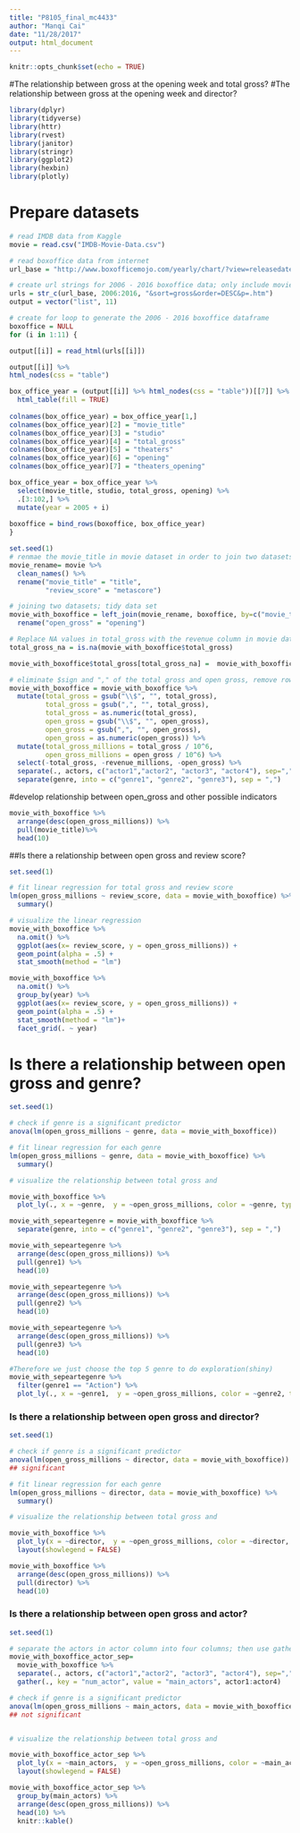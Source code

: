 ```yaml
---
title: "P8105_final_mc4433"
author: "Manqi Cai"
date: "11/28/2017"
output: html_document
---
```


```r
knitr::opts_chunk$set(echo = TRUE)
```

#The relationship between gross at the opening week and total gross?
#The relationship between  gross at the opening week and director?

```r
library(dplyr)
library(tidyverse)
library(httr)
library(rvest)
library(janitor)
library(stringr)
library(ggplot2)
library(hexbin)
library(plotly)
```

# Prepare datasets
```r
# read IMDB data from Kaggle
movie = read.csv("IMDB-Movie-Data.csv")

# read boxoffice data from internet
url_base = "http://www.boxofficemojo.com/yearly/chart/?view=releasedate&view2=domestic&yr="

# create url strings for 2006 - 2016 boxoffice data; only include movies with top 100 total gross in each year. 
urls = str_c(url_base, 2006:2016, "&sort=gross&order=DESC&p=.htm")
output = vector("list", 11)

# create for loop to generate the 2006 - 2016 boxoffice dataframe
boxoffice = NULL
for (i in 1:11) {

output[[i]] = read_html(urls[[i]])

output[[i]] %>% 
html_nodes(css = "table")

box_office_year = (output[[i]] %>% html_nodes(css = "table"))[[7]] %>%
  html_table(fill = TRUE) 
  
colnames(box_office_year) = box_office_year[1,]
colnames(box_office_year)[2] = "movie_title"
colnames(box_office_year)[3] = "studio"
colnames(box_office_year)[4] = "total_gross"
colnames(box_office_year)[5] = "theaters"
colnames(box_office_year)[6] = "opening"
colnames(box_office_year)[7] = "theaters_opening"  

box_office_year = box_office_year %>% 
  select(movie_title, studio, total_gross, opening) %>% 
  .[3:102,] %>%
  mutate(year = 2005 + i)
    
boxoffice = bind_rows(boxoffice, box_office_year)  
}
```

```r
set.seed(1)
# renmae the movie_title in movie dataset in order to join two datasets
movie_rename= movie %>% 
  clean_names() %>% 
  rename("movie_title" = "title",
         "review_score" = "metascore")

# joining two datasets; tidy data set
movie_with_boxoffice = left_join(movie_rename, boxoffice, by=c("movie_title", "year")) %>% 
  rename("open_gross" = "opening")  

# Replace NA values in total_gross with the revenue column in movie dataset
total_gross_na = is.na(movie_with_boxoffice$total_gross)

movie_with_boxoffice$total_gross[total_gross_na] =  movie_with_boxoffice$revenue_millions[total_gross_na]*10^6

# eliminate $sign and "," of the total gross and open gross, remove rows with review scores is NA:
movie_with_boxoffice = movie_with_boxoffice %>% 
  mutate(total_gross = gsub("\\$", "", total_gross),
         total_gross = gsub(",", "", total_gross),
         total_gross = as.numeric(total_gross),
         open_gross = gsub("\\$", "", open_gross),
         open_gross = gsub(",", "", open_gross),
         open_gross = as.numeric(open_gross)) %>% 
  mutate(total_gross_millions = total_gross / 10^6,
         open_gross_millions = open_gross / 10^6) %>% 
  select(-total_gross, -revenue_millions, -open_gross) %>% 
  separate(., actors, c("actor1","actor2", "actor3", "actor4"), sep=",") %>% 
  separate(genre, into = c("genre1", "genre2", "genre3"), sep = ",")
```

#develop relationship between open_gross and other possible indicators

```r

movie_with_boxoffice %>%
  arrange(desc(open_gross_millions)) %>% 
  pull(movie_title)%>% 
  head(10)
```


##Is there a relationship between open gross and review score?
```r
set.seed(1)

# fit linear regression for total gross and review score
lm(open_gross_millions ~ review_score, data = movie_with_boxoffice) %>% 
  summary()

# visualize the linear regression 
movie_with_boxoffice %>% 
  na.omit() %>% 
  ggplot(aes(x= review_score, y = open_gross_millions)) +
  geom_point(alpha = .5) +
  stat_smooth(method = "lm") 

movie_with_boxoffice %>% 
  na.omit() %>% 
  group_by(year) %>% 
  ggplot(aes(x= review_score, y = open_gross_millions)) +
  geom_point(alpha = .5) +
  stat_smooth(method = "lm")+
  facet_grid(. ~ year)

```

# Is there a relationship between open gross and genre?
```r
set.seed(1)

# check if genre is a significant predictor
anova(lm(open_gross_millions ~ genre, data = movie_with_boxoffice))

# fit linear regression for each genre
lm(open_gross_millions ~ genre, data = movie_with_boxoffice) %>% 
  summary()

# visualize the relationship between total gross and 

movie_with_boxoffice %>% 
  plot_ly(., x = ~genre,  y = ~open_gross_millions, color = ~genre, type = "box")

movie_with_sepeartegenre = movie_with_boxoffice %>% 
  separate(genre, into = c("genre1", "genre2", "genre3"), sep = ",") 

movie_with_sepeartegenre %>%   
  arrange(desc(open_gross_millions)) %>% 
  pull(genre1) %>% 
  head(10)

movie_with_sepeartegenre %>%   
  arrange(desc(open_gross_millions)) %>% 
  pull(genre2) %>% 
  head(10)

movie_with_sepeartegenre %>%   
  arrange(desc(open_gross_millions)) %>% 
  pull(genre3) %>% 
  head(10)

#Therefore we just choose the top 5 genre to do exploration(shiny)
movie_with_sepeartegenre %>% 
  filter(genre1 == "Action") %>% 
  plot_ly(., x = ~genre1,  y = ~open_gross_millions, color = ~genre2, type = "box")
```

### Is there a relationship between open gross and director?

```r
set.seed(1)

# check if genre is a significant predictor
anova(lm(open_gross_millions ~ director, data = movie_with_boxoffice))
## significant

# fit linear regression for each genre
lm(open_gross_millions ~ director, data = movie_with_boxoffice) %>% 
  summary()

# visualize the relationship between total gross and 

movie_with_boxoffice %>% 
  plot_ly(x = ~director,  y = ~open_gross_millions, color = ~director, type = "box") %>% 
  layout(showlegend = FALSE)

movie_with_boxoffice %>% 
  arrange(desc(open_gross_millions)) %>% 
  pull(director) %>% 
  head(10)

```

### Is there a relationship between open gross and actor?
```r
set.seed(1)

# separate the actors in actor column into four columns; then use gather function in order to do the anova test.
movie_with_boxoffice_actor_sep= 
  movie_with_boxoffice %>%
  separate(., actors, c("actor1","actor2", "actor3", "actor4"), sep=",") %>% 
  gather(., key = "num_actor", value = "main_actors", actor1:actor4)

# check if genre is a significant predictor
anova(lm(open_gross_millions ~ main_actors, data = movie_with_boxoffice_actor_sep))
## not significant


# visualize the relationship between total gross and 

movie_with_boxoffice_actor_sep %>% 
  plot_ly(x = ~main_actors,  y = ~open_gross_millions, color = ~main_actors, type = "box") %>% 
  layout(showlegend = FALSE)

movie_with_boxoffice_actor_sep %>%
  group_by(main_actors) %>% 
  arrange(desc(open_gross_millions)) %>% 
  head(10) %>% 
  knitr::kable()
  
```
